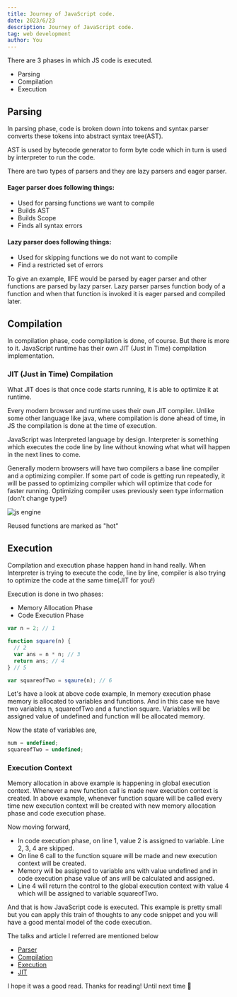 ```yaml
---
title: Journey of JavaScript code.
date: 2023/6/23
description: Journey of JavaScript code.
tag: web development
author: You
---
```


There are 3 phases in which JS code is executed.

- Parsing
- Compilation
- Execution

## Parsing

In parsing phase, code is broken down into tokens and syntax parser converts these tokens into abstract syntax tree(AST).

AST is used by bytecode generator to form byte code which in turn is used by interpreter to run the code.

There are two types of parsers and they are lazy parsers and eager parser.

#### Eager parser does following things:

- Used for parsing functions we want to compile
- Builds AST
- Builds Scope
- Finds all syntax errors

#### Lazy parser does following things:

- Used for skipping functions we do not want to compile
- Find a restricted set of errors

To give an example, IIFE would be parsed by eager parser and other functions are parsed by lazy parser. Lazy parser parses function body of a function and when that function is invoked it is eager parsed and compiled later.

## Compilation

In compilation phase, code compilation is done, of course. But there is more to it. JavaScript runtime has their own JIT (Just in Time) compilation implementation.

### JIT (Just in Time) Compilation

What JIT does is that once code starts running, it is able to optimize it at runtime.

Every modern browser and runtime uses their own JIT compiler. Unlike some other language like java, where compilation is done ahead of time, in JS the compilation is done at the time of execution.

JavaScript was Interpreted language by design. Interpreter is something which executes the code line by line without knowing what what will happen in the next lines to come.

Generally modern browsers will have two compilers a base line compiler and a optimizing compiler. If some part of code is getting run repeatedly, it will be passed to optimizing compiler which will optimize that code for faster running. Optimizing compiler uses previously seen type information (don't change type!)

<div style={{ margin: "1rem auto" }}>
  <Image src="/js-engine.png" width={500} height={500} alt="js engine" />
</div>

Reused functions are marked as "hot"

## Execution

Compilation and execution phase happen hand in hand really. When Interpreter is trying to execute the code, line by line, compiler is also trying to optimize the code at the same time(JIT for you!)

Execution is done in two phases:

- Memory Allocation Phase
- Code Execution Phase

```js
var n = 2; // 1

function square(n) {
  // 2
  var ans = n * n; // 3
  return ans; // 4
} // 5

var squareofTwo = sqaure(n); // 6
```

Let's have a look at above code example, In memory execution phase memory is allocated to variables and functions. And in this case we have two variables n, squareofTwo and a function square. Variables will be assigned value of undefined and function will be allocated memory.

Now the state of variables are,

```js
num = undefined;
squareofTwo = undefined;
```

### Execution Context

Memory allocation in above example is happening in global execution context. Whenever a new function call is made new execution context is created. In above example, whenever function square will be called every time new execution context will be created with new memory allocation phase and code execution phase.

Now moving forward,

- In code execution phase, on line 1, value 2 is assigned to variable. Line 2, 3, 4 are skipped.
- On line 6 call to the function square will be made and new execution context will be created.
- Memory will be assigned to variable ans with value undefined and in code execution phase value of ans will be calculated and assigned.
- Line 4 will return the control to the global execution context with value 4 which will be assigned to variable squareofTwo.

And that is how JavaScript code is executed. This example is pretty small but you can apply this train of thoughts to any code snippet and you will have a good mental model of the code execution.

The talks and article I referred are mentioned below

- [Parser](https://youtu.be/Fg7niTmNNLg)
- [Compilation](https://youtu.be/p-iiEDtpy6I)
- [Execution](https://youtu.be/iLWTnMzWtj4)
- [JIT](https://blog.bitsrc.io/the-jit-in-javascript-just-in-time-compiler-798b66e44143)

I hope it was a good read. Thanks for reading! Until next time 👋
